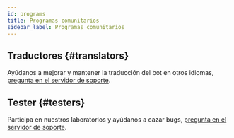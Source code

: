 ```yaml
---
id: programs
title: Programas comunitarios
sidebar_label: Programas comunitarios
---
```


## Traductores {#translators}
Ayúdanos a mejorar y mantener la traducción del bot en otros idiomas, [pregunta en el servidor de soporte](https://discordsafe.com/discord).

## Tester {#testers}
Participa en nuestros laboratorios y ayúdanos a cazar bugs, [pregunta en el servidor de soporte](https://discordsafe.com/discord).